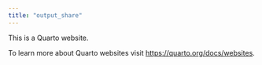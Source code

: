 ```yaml
---
title: "output_share"
---
```


This is a Quarto website.

To learn more about Quarto websites visit <https://quarto.org/docs/websites>.
